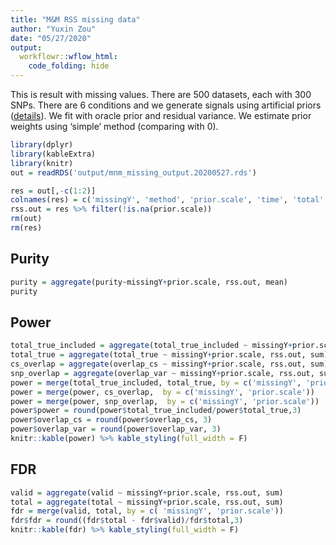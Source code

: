 ```yaml
---
title: "M&M RSS missing data"
author: "Yuxin Zou"
date: "05/27/2020"
output:
  workflowr::wflow_html:
    code_folding: hide
---
```


This is result with missing values. There are 500 datasets, each with 300 SNPs. There are 6 conditions and we generate signals using artificial priors ([details](https://gaow.github.io/mvarbvs/analysis/20200402_create_prior_mixture.html#With-6-conditions)). We fit with oracle prior and residual variance. We estimate prior weights using 'simple' method (comparing with 0).

```r
library(dplyr)
library(kableExtra)
library(knitr)
out = readRDS('output/mnm_missing_output.20200527.rds')
```

```r
res = out[,-c(1:2)]
colnames(res) = c('missingY', 'method', 'prior.scale', 'time', 'total', 'valid', 'size', 'purity', 'top_hit', 'total_true', 'total_true_included', 'overlap_var', 'overlap_cs', 'false_positive_cross_cond', 'false_negative_cross_cond', 'true_positive_cross_cond', 'converged', 'filename')
rss.out = res %>% filter(!is.na(prior.scale))
rm(out)
rm(res)
```

## Purity

```r
purity = aggregate(purity~missingY+prior.scale, rss.out, mean)
purity
```

## Power

```r
total_true_included = aggregate(total_true_included ~ missingY+prior.scale, rss.out, sum)
total_true = aggregate(total_true ~ missingY+prior.scale, rss.out, sum)
cs_overlap = aggregate(overlap_cs ~ missingY+prior.scale, rss.out, sum)
snp_overlap = aggregate(overlap_var ~ missingY+prior.scale, rss.out, sum)
power = merge(total_true_included, total_true, by = c('missingY', 'prior.scale'))
power = merge(power, cs_overlap,  by = c('missingY', 'prior.scale'))
power = merge(power, snp_overlap,  by = c('missingY', 'prior.scale'))
power$power = round(power$total_true_included/power$total_true,3)
power$overlap_cs = round(power$overlap_cs, 3)
power$overlap_var = round(power$overlap_var, 3)
knitr::kable(power) %>% kable_styling(full_width = F)
```

## FDR

```r
valid = aggregate(valid ~ missingY+prior.scale, rss.out, sum)
total = aggregate(total ~ missingY+prior.scale, rss.out, sum)
fdr = merge(valid, total, by = c( 'missingY', 'prior.scale'))
fdr$fdr = round((fdr$total - fdr$valid)/fdr$total,3)
knitr::kable(fdr) %>% kable_styling(full_width = F)
```

